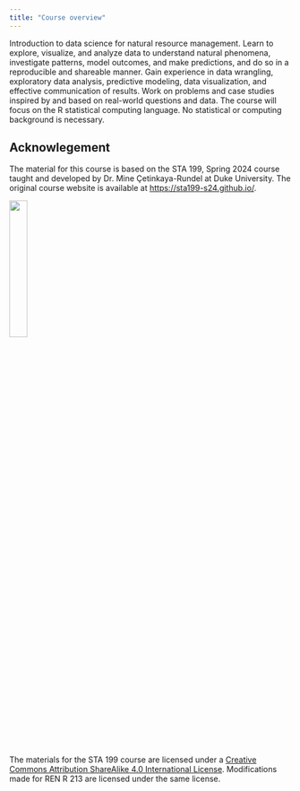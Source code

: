 ```yaml
---
title: "Course overview"
---
```


Introduction to data science for natural resource management. Learn to explore, visualize, and analyze data to understand natural phenomena, investigate patterns, model outcomes, and make predictions, and do so in a reproducible and shareable manner. Gain experience in data wrangling, exploratory data analysis, predictive modeling, data visualization, and effective communication of results. Work on problems and case studies inspired by and based on real-world questions and data. The course will focus on the R statistical computing language. No statistical or computing background is necessary.

## Acknowlegement

The material for this course is based on the STA 199, Spring 2024 course taught and developed by Dr. Mine Çetinkaya-Rundel at Duke University. The original course website is available at <https://sta199-s24.github.io/>.

![](images/clipboard-1299712221.png){width=25%}

The materials for the STA 199 course are licensed under a [Creative Commons Attribution ShareAlike 4.0 International License](https://creativecommons.org/licenses/by-sa/4.0/). Modifications made for REN R 213 are licensed under the same license.
